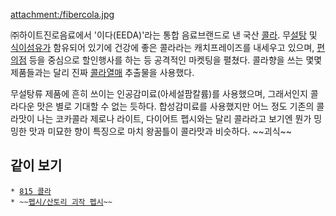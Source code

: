 attachment:/fibercola.jpg

㈜하이트진로음료에서 '이다(EEDA)'라는 통합 음료브랜드로 낸 국산 [[콜라]].
무[[설탕]] 및 [[식이섬유]]가 함유되어 있기에 건강에 좋은 콜라라는 캐치프레이즈를 내세우고 있으며, [[편의점]] 등을 중심으로 할인행사를 하는 등 공격적인 마켓팅을 펼쳤다. 콜라향을 쓰는 몇몇 제품들과는 달리 진짜 [[콜라]]열매 추출물을 사용했다.

무설탕류 제품에 흔히 쓰이는 인공감미료(아세설팜칼륨)를 사용했으며, 그래서인지 콜라다운 맛은 별로 기대할 수 없는 듯하다. 합성감미료를 사용했지만 어느 정도 기존의 콜라맛이 나는 코카콜라 제로나 라이트, 다이어트 펩시와는 달리 콜라라고 보기엔 뭔가 밍밍한 맛과 미묘한 향이 특징으로 마치 왕꿈틀이 콜라맛과 비슷하다. ~~괴식~~

== 같이 보기 ==
 * [[815 콜라]]
 * ~~[[펩시/산토리 괴작 펩시]]~~
